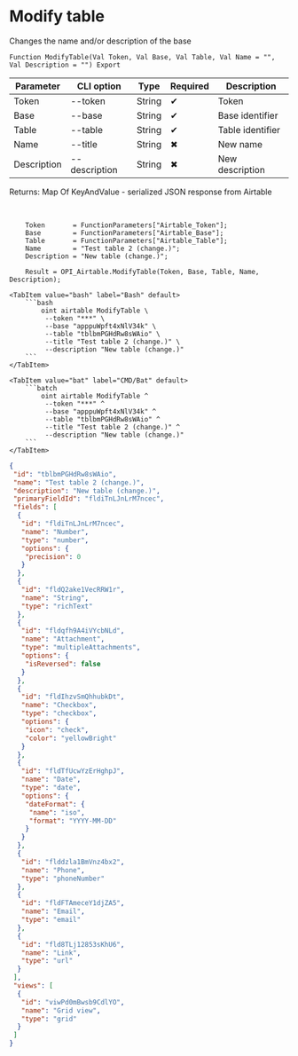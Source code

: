 ﻿---
sidebar_position: 2
description: Modify table and other functions to work with Airtable in the Open Integration Package, a free open-source integration library for 1C:Enterprise 8, OneScript and CLI
keywords: [1C, 1С, 1С:Enterprise, 1С:Enterprise 8.3, API, Integration, Services, Exchange, OneScript, CLI, Airtable]
---


# Modify table
 Changes the name and/or description of the base



`Function ModifyTable(Val Token, Val Base, Val Table, Val Name = "", Val Description = "") Export`

  | Parameter | CLI option | Type | Required | Description |
  |-|-|-|-|-|
  | Token | --token | String | &#x2714; | Token |
  | Base | --base | String | &#x2714; | Base identifier |
  | Table | --table | String | &#x2714; | Table identifier |
  | Name | --title | String | &#x2716; | New name |
  | Description | --description | String | &#x2716; | New description |

  
  Returns:  Map Of KeyAndValue - serialized JSON response from Airtable

<br/>



```bsl title="1C:Enterprise/OneScript code example"
    Token       = FunctionParameters["Airtable_Token"];
    Base        = FunctionParameters["Airtable_Base"];
    Table       = FunctionParameters["Airtable_Table"];
    Name        = "Test table 2 (change.)";
    Description = "New table (change.)";

    Result = OPI_Airtable.ModifyTable(Token, Base, Table, Name, Description);
```
 

 <Tabs>
  
    <TabItem value="bash" label="Bash" default>
        ```bash
            oint airtable ModifyTable \
             --token "***" \
             --base "apppuWpft4xNlV34k" \
             --table "tblbmPGHdRw8sWAio" \
             --title "Test table 2 (change.)" \
             --description "New table (change.)"
        ```
    </TabItem>
  
    <TabItem value="bat" label="CMD/Bat" default>
        ```batch
            oint airtable ModifyTable ^
             --token "***" ^
             --base "apppuWpft4xNlV34k" ^
             --table "tblbmPGHdRw8sWAio" ^
             --title "Test table 2 (change.)" ^
             --description "New table (change.)"
        ```
    </TabItem>
</Tabs>


```json title="Result"
{
 "id": "tblbmPGHdRw8sWAio",
 "name": "Test table 2 (change.)",
 "description": "New table (change.)",
 "primaryFieldId": "fldiTnLJnLrM7ncec",
 "fields": [
  {
   "id": "fldiTnLJnLrM7ncec",
   "name": "Number",
   "type": "number",
   "options": {
    "precision": 0
   }
  },
  {
   "id": "fldQ2ake1VecRRW1r",
   "name": "String",
   "type": "richText"
  },
  {
   "id": "fldqfh9A4iVYcbNLd",
   "name": "Attachment",
   "type": "multipleAttachments",
   "options": {
    "isReversed": false
   }
  },
  {
   "id": "fldIhzvSmQhhubkDt",
   "name": "Checkbox",
   "type": "checkbox",
   "options": {
    "icon": "check",
    "color": "yellowBright"
   }
  },
  {
   "id": "fldTfUcwYzErHghpJ",
   "name": "Date",
   "type": "date",
   "options": {
    "dateFormat": {
     "name": "iso",
     "format": "YYYY-MM-DD"
    }
   }
  },
  {
   "id": "flddzla1BmVnz4bx2",
   "name": "Phone",
   "type": "phoneNumber"
  },
  {
   "id": "fldFTAmeceY1djZA5",
   "name": "Email",
   "type": "email"
  },
  {
   "id": "fld8TLj12853sKhU6",
   "name": "Link",
   "type": "url"
  }
 ],
 "views": [
  {
   "id": "viwPd0mBwsb9CdlYO",
   "name": "Grid view",
   "type": "grid"
  }
 ]
}
```
